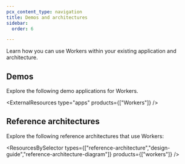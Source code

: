 ```yaml
---
pcx_content_type: navigation
title: Demos and architectures
sidebar:
  order: 6

---
```



Learn how you can use Workers within your existing application and architecture.

## Demos

Explore the following <GlossaryTooltip term="demo application">demo applications</GlossaryTooltip> for Workers.

<ExternalResources type="apps" products={["Workers"]} />

## Reference architectures

Explore the following <GlossaryTooltip term="reference architecture">reference architectures</GlossaryTooltip> that use Workers:

<ResourcesBySelector types={["reference-architecture","design-guide","reference-architecture-diagram"]} products={["workers"]} />
